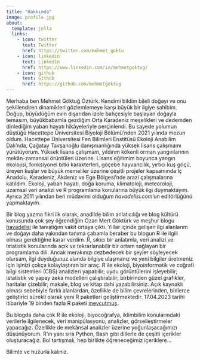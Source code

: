 ```yaml
---
title: "Hakkımda"
image: profile.jpg
about:
  template: jolla
  links:
    - icon: twitter
      text: Twitter
      href: https://twitter.com/mehmet_goktu
    - icon: linkedin
      text: LinkedIn
      href: https://www.linkedin.com/in/mehmetgoktug/
    - icon: github
      text: Github
      href: https://github.com/mehmetgoktug
---
```


Merhaba ben Mehmet Göktuğ Öztürk. Kendimi bildim bileli doğayı ve onu şekillendiren dinamikleri gözlemlemeye karşı büyük bir ilgiye sahibim. Doğup, büyüdüğüm evin dışarıdan izole bahçesiyle başlayan doğayla temasım, büyükbabamla gezdiğim Orta Karadeniz meşelikleri ve dedemden dinlediğim yaban hayatı hikâyeleriyle perçinlendi. Bu sayede yolumun düştüğü Hacettepe Üniversitesi Biyoloji Bölümü'nden 2021 yılında mezun oldum. Hacettepe Üniversitesi Fen Bilimleri Enstitüsü Ekoloji Anabilim Dalı'nda, Çağatay Tavşanoğlu danışmanlığında yüksek lisans çalışmamı yürütüyorum. Yüksek lisans çalışmam, yıldırım kökenli orman yangınlarının mekân-zamansal örüntüleri üzerine. Lisans eğitimim boyunca yangın ekolojisi, fonksiyonel bitki karakterleri, göçebe hayvancılık, yırtıcı kuş göçü, üreyen kuşlar ve büyük memeliler üzerine çeşitli projeler kapsamında İç Anadolu, Karadeniz, Akdeniz ve Ege Bölgesi'nde arazi çalışmalarına katıldım. Ekoloji, yaban hayatı, doğa koruma, klimatoloji, meteoroloji, uzamsal veri analizi ve R programlama konularına büyük ilgi duymaktayım. Ayrıca 2011 yılından beri müdavimi olduğum *havadelisi.com*'un editörlüğünü yapmaktayım.

Bir blog yazma fikri ilk olarak, anadilde bilim anlatıcılığı ve blog kültürü konusunda çok şey öğrendiğim Ozan Mert Göktürk ve meşhur blogu [havadelisi](https://havadelisi.com) ile tanıştığım vakit ortaya çıktı. Yıllar içinde gelişen ilgi alanlarım ve doğayı daha yakından tanıma çabamla beraber bu blogun R ile ilgili olması gerektiğine karar verdim. R, sıkıcı bir anlatımla, veri analizi ve istatistik konularında açık ve tekrarlanabilir bir ortam sağlayan bir programlama dili. Ancak merakınızı cezbedecek bir şeyler söyleyecek olursam, ilgi duyduğunuz alanda bilgiye ulaşmanız ve yeni bilgiler üretmeniz için işinizi çokça kolaylaştıran bir araç. R ile ekoloji, biyoinformatik ve coğrafi bilgi sistemleri (CBS) analizleri yapabilir; uydu görüntülerini işleyebilir; istatistik ve yapay zeka modelleri çalıştırabilir; birbirinden güzel grafikler, haritalar çizebilir; makale, blog ve kitap dahi yazabilirsiniz. Açık kaynaklı olması sebebiyle farklı alanlardan, özellikle de bilim çevrelerinden, binlerce geliştirici sürekli olarak yeni R paketleri geliştirmektedir. 17.04.2023 tarihi itibariyle 19 binden fazla R paketi [mevcutmuş](https://cran.r-project.org/).

Bu blogda daha çok R ile ekoloji, biyocoğrafya, iklimbilim konularındaki verilerle ilgilenecek, veri manipülasyonu, analizler, görselleştirmeler yapacağız. Özellikle de mekânsal analizler üzerine yoğunlaşacağımızı düşünüyorum. R'ın yanı sıra Python, Bash gibi dillerle de çeşitli içerikler oluşturacağız. Bol tartışmalı, hep birlikte öğreneceğimiz içeriklere...

Bilimle ve huzurla kalınız.
